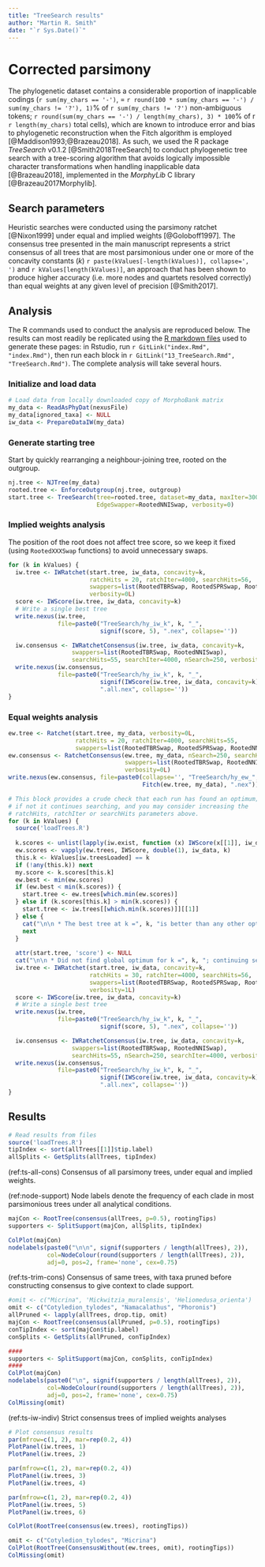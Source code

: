```yaml
---
title: "TreeSearch results"
author: "Martin R. Smith"
date: "`r Sys.Date()`"
---
```


# Corrected parsimony {#treesearch}

The phylogenetic dataset contains a considerable proportion of inapplicable codings (`r sum(my_chars == '-')`, = `r round(100 * sum(my_chars == '-') / sum(my_chars != '?'), 1)`% of `r sum(my_chars != '?')` non-ambiguous tokens;  `r round(sum(my_chars == '-') / length(my_chars), 3) * 100`% of r `r length(my_chars)` total cells), which are known to introduce error and bias to phylogenetic reconstruction when the Fitch algorithm is employed [@Maddison1993;@Brazeau2018].  As such, we used the R package _TreeSearch_ v0.1.2 [@Smith2018TreeSearch] to conduct phylogenetic tree search with a tree-scoring algorithm that avoids logically impossible character transformations when handling inapplicable data [@Brazeau2018], implemented in the _MorphyLib_ C library [@Brazeau2017Morphylib].

## Search parameters

Heuristic searches were conducted using the parsimony ratchet [@Nixon1999] under equal and implied weights [@Goloboff1997].  The consensus tree presented in the main manuscript represents a strict consensus of all trees that are most parsimonious under one or more of the concavity constants (_k_) `r paste(kValues[-length(kValues)], collapse=', ')` and `r kValues[length(kValues)]`, an approach that has been shown to produce higher accuracy (i.e. more nodes and quartets resolved correctly) than equal weights at any given level of precision [@Smith2017].

## Analysis 

The R commands used to conduct the analysis are reproduced below.
The results can most readily be replicated using the [R markdown files](https://github.com/ms609/hyoliths/) used to generate these pages:
in Rstudio, run `r GitLink("index.Rmd", "index.Rmd")`, then run each block in 
`r GitLink("13_TreeSearch.Rmd", "TreeSearch.Rmd")`.  The complete analysis will take several hours.

### Initialize and load data

```r
# Load data from locally downloaded copy of MorphoBank matrix
my_data <- ReadAsPhyDat(nexusFile)
my_data[ignored_taxa] <- NULL
iw_data <- PrepareDataIW(my_data)
```

### Generate starting tree

Start by quickly rearranging a neighbour-joining tree, rooted on the outgroup.

```R
nj.tree <- NJTree(my_data)
rooted.tree <- EnforceOutgroup(nj.tree, outgroup)
start.tree <- TreeSearch(tree=rooted.tree, dataset=my_data, maxIter=3000,
                         EdgeSwapper=RootedNNISwap, verbosity=0)
```

### Implied weights analysis

The position of the root does not affect tree score, so we keep it fixed (using `RootedXXXSwap` functions) to avoid unnecessary swaps.

```r
for (k in kValues) {
  iw.tree <- IWRatchet(start.tree, iw_data, concavity=k,
                       ratchHits = 20, ratchIter=4000, searchHits=56,
                       swappers=list(RootedTBRSwap, RootedSPRSwap, RootedNNISwap),
                       verbosity=0L)
  score <- IWScore(iw.tree, iw_data, concavity=k)
  # Write a single best tree
  write.nexus(iw.tree,
              file=paste0("TreeSearch/hy_iw_k", k, "_", 
                          signif(score, 5), ".nex", collapse=''))

  iw.consensus <- IWRatchetConsensus(iw.tree, iw_data, concavity=k,
                  swappers=list(RootedTBRSwap, RootedNNISwap),
                  searchHits=55, searchIter=4000, nSearch=250, verbosity=0L)
  write.nexus(iw.consensus, 
              file=paste0("TreeSearch/hy_iw_k", k, "_", 
                          signif(IWScore(iw.tree, iw_data, concavity=k), 5),
                          ".all.nex", collapse=''))
}
```

### Equal weights analysis

```r
ew.tree <- Ratchet(start.tree, my_data, verbosity=0L,
                   ratchHits = 20, ratchIter=4000, searchHits=55,
                   swappers=list(RootedTBRSwap, RootedSPRSwap, RootedNNISwap))
ew.consensus <- RatchetConsensus(ew.tree, my_data, nSearch=250, searchHits = 85,
                                 swappers=list(RootedTBRSwap, RootedNNISwap),
                                 verbosity=0L)
write.nexus(ew.consensus, file=paste0(collapse='', "TreeSearch/hy_ew_",
                                      Fitch(ew.tree, my_data), ".nex"))
```

```R
# This block provides a crude check that each run has found an optimum;
# if not it continues searching, and you may consider increasing the 
# ratchHits, ratchIter or searchHits parameters above.
for (k in kValues) {
  source('loadTrees.R')
  
  k.scores <- unlist(lapply(iw.exist, function (x) IWScore(x[[1]], iw_data, k)))
  ew.scores <- vapply(ew.trees, IWScore, double(1), iw_data, k)
  this.k <- kValues[iw.treesLoaded] == k
  if (!any(this.k)) next
  my.score <- k.scores[this.k]
  ew.best <- min(ew.scores)
  if (ew.best < min(k.scores)) {
    start.tree <- ew.trees[which.min(ew.scores)]
  } else if (k.scores[this.k] > min(k.scores)) {
    start.tree <- iw.trees[[which.min(k.scores)]][[1]]
  } else {
    cat("\n\n * The best tree at k =", k, "is better than any other optimal tree.")
    next
  }
  
  attr(start.tree, 'score') <- NULL
  cat("\n\n * Did not find global optimum for k =", k, "; continuing search.\n   ")
  iw.tree <- IWRatchet(start.tree, iw_data, concavity=k,
                       ratchHits = 30, ratchIter=4000, searchHits=56,
                       swappers=list(RootedTBRSwap, RootedSPRSwap, RootedNNISwap),
                       verbosity=1L)
  score <- IWScore(iw.tree, iw_data, concavity=k)
  # Write a single best tree
  write.nexus(iw.tree,
              file=paste0("TreeSearch/hy_iw_k", k, "_", 
                          signif(score, 5), ".nex", collapse=''))

  iw.consensus <- IWRatchetConsensus(iw.tree, iw_data, concavity=k,
                  swappers=list(RootedTBRSwap, RootedNNISwap),
                  searchHits=55, nSearch=250, searchIter=4000, verbosity=1L)
  write.nexus(iw.consensus,
              file=paste0("TreeSearch/hy_iw_k", k, "_", 
                          signif(IWScore(iw.tree, iw_data, concavity=k), 5),
                          ".all.nex", collapse=''))
}
```

## Results

```R
# Read results from files
source('loadTrees.R')
tipIndex <- sort(allTrees[[1]]$tip.label)
allSplits <- GetSplits(allTrees, tipIndex)
```

(ref:ts-all-cons) Consensus of all parsimony trees, under equal and implied weights.  

(ref:node-support) Node labels denote the frequency of each clade in most parsimonious trees under all analytical conditions.  

```r
majCon <- RootTree(consensus(allTrees, p=0.5), rootingTips)
supporters <- SplitSupport(majCon, allSplits, tipIndex)

ColPlot(majCon)
nodelabels(paste0("\n\n", signif(supporters / length(allTrees), 2)),
           col=NodeColour(round(supporters / length(allTrees), 2)),
           adj=0, pos=2, frame='none', cex=0.75)

```

(ref:ts-trim-cons) Consensus of same trees, with taxa pruned before constructing consensus to give context to clade support.  

```r
#omit <- c("Micrina", 'Mickwitzia_muralensis', 'Heliomedusa_orienta')
omit <- c("Cotyledion_tylodes", "Namacalathus", "Phoronis")
allPruned <- lapply(allTrees, drop.tip, omit)
majCon <- RootTree(consensus(allPruned, p=0.5), rootingTips)
conTipIndex <- sort(majCon$tip.label)
conSplits <- GetSplits(allPruned, conTipIndex)

####
supporters <- SplitSupport(majCon, conSplits, conTipIndex)
####
ColPlot(majCon)
nodelabels(paste0("\n", signif(supporters / length(allTrees), 2)),
           col=NodeColour(round(supporters / length(allTrees), 2)),
           adj=0, pos=2, frame='none', cex=0.75)
ColMissing(omit)

```

(ref:ts-iw-indiv) Strict consensus trees of implied weights analyses

\clearpage 

```r
# Plot consensus results
par(mfrow=c(1, 2), mar=rep(0.2, 4))
PlotPanel(iw.trees, 1)
PlotPanel(iw.trees, 2)
```

\clearpage 

```R
par(mfrow=c(1, 2), mar=rep(0.2, 4))
PlotPanel(iw.trees, 3)
PlotPanel(iw.trees, 4)
```

\clearpage 

```R
par(mfrow=c(1, 2), mar=rep(0.2, 4))
PlotPanel(iw.trees, 5)
PlotPanel(iw.trees, 6)
```

\clearpage

```r
ColPlot(RootTree(consensus(ew.trees), rootingTips))
```


```R
omit <- c("Cotyledion_tylodes", "Micrina")
ColPlot(RootTree(ConsensusWithout(ew.trees, omit), rootingTips))
ColMissing(omit)
```

\clearpage


